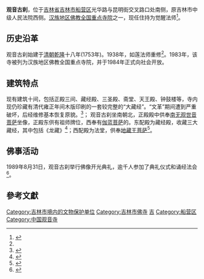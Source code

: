 {{文物保护单位
| 级别 = 省级
| 省区市 = 吉林省
| 图片 = 
| 名称 = 观音古刹
| 编号 = 6-131
| 分类 = 古建筑
| 时代 = 1770年
| 所在 = [[吉林市|吉林市]][[船营区|船营区]]
| 登录 = 2007年5月31日
}}
'''观音古刹'''，位于[[吉林省|吉林省]][[吉林市|吉林市]][[船营区|船营区]]光华路与昆明街交叉路口处南侧，原吉林市中级人民法院西侧。[[汉族地区佛教全国重点寺院|汉族地区佛教全国重点寺院]]之一，现任住持为觉醒法师<ref name="A">{{Cite web |url=http://www.wuys.com/news/article_show.asp?articleid=9193 |title=吉林观音古刹 |access-date=2009-08-04 |archive-date=2016-03-11 |archive-url=https://web.archive.org/web/20160311011725/http://wuys.com/news/article_show.asp?articleid=9193 |dead-url=no }}</ref>。

== 历史沿革 ==
观音古刹始建于[[清朝|清朝]][[乾隆|乾隆]]十八年(1753年)。1938年，如莲法师重修<ref name="A" />。1983年，该寺被列为汉族地区佛教全国重点寺院，并于1984年正式向社会开放。

== 建筑特点==
现有建筑十间，包括正殿三间、藏经殿、三圣殿、斋堂、天王殿、钟鼓楼等，寺内现仍珍藏有清代雍正年间木版印刷的一套较完整的“大藏经”。“文革”期间遭到严重破坏，后经维修基本恢复原貌。<ref>{{Cite web |url=http://wht.jl.gov.cn/whzl/wwbl/200812/t20081220_508533.html |title=吉林省省级文物保护单位一览表 |access-date=2012-07-06 |archive-date=2012-11-02 |archive-url=https://web.archive.org/web/20121102155656/http://wht.jl.gov.cn/whzl/wwbl/200812/t20081220_508533.html |dead-url=yes }}</ref>；
观音古刹坐南朝北，正殿殿中供奉[[南无观世音菩萨|南无观世音菩萨]]坐像，正殿东供有祖师牌位，西奉有[[伽蓝菩萨|伽蓝菩萨]]的。东配殿为藏经殿，收藏三大藏经，其中包括《龙藏》<ref>{{Cite web |url=http://huaib.com/siyuan/12279.html |title=吉林观音古刹 |accessdate=2009-08-04 |archiveurl=https://web.archive.org/web/20080907220534/http://huaib.com/siyuan/12279.html |archivedate=2008-09-07 |deadurl=yes }}</ref>；西配殿为法堂，供奉[[地藏王菩萨|地藏王菩萨]]<ref>{{Cite web |url=http://www.jlcyda.com/read.asp?id=85 |title=吉林市船营区档案局 |access-date=2009-08-04 |archive-url=https://web.archive.org/web/20160305095559/http://www.jlcyda.com/read.asp?id=85 |archive-date=2016-03-05 |dead-url=yes }}</ref>。

== 佛事活动 ==
1989年8月31日，观音古刹举行佛像开光典礼，逾千人参加了典礼仪式和诵经法会<ref>{{Cite web |url=http://www.china1000.org/article_show.php?article_id=2010 |title=东北佛教重点地院――吉林观音古刹 |access-date=2009-08-04 |archive-date=2012-05-18 |archive-url=https://web.archive.org/web/20120518033843/http://www.china1000.org/article_show.php?article_id=2010 |dead-url=no }}</ref>。

==參考文獻==
<div class="references-small">
<references />
</div>

{{China-buddhism-temple}}

[[Category:吉林市境内的文物保护单位|Category:吉林市境内的文物保护单位]]
[[Category:吉林市佛寺|Category:吉林市佛寺]]
[[Category:汉族地区佛教全国重点寺院|吉]]
[[Category:船营区|Category:船营区]]
[[Category:中国观音寺|Category:中国观音寺]]